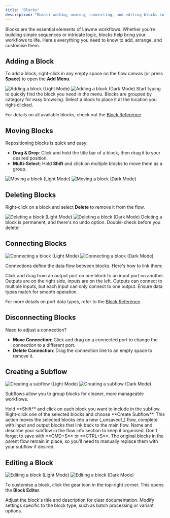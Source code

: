 ```yaml
---
title: "Blocks"
description: "Master adding, moving, connecting, and editing blocks in Lawme workflows"
---
```



Blocks are the essential elements of Lawme workflows. Whether you're building simple sequences or intricate logic, blocks help bring your workflows to life. Here's everything you need to know to add, arrange, and customise them.

## Adding a Block

To add a block, right-click in any empty space on the flow canvas (or press **Space**) to open the **Add Menu**.

<Frame className="block dark:hidden">
  <img src="/assets/block_add_light.gif" alt="Adding a block (Light Mode)" />
</Frame>
<Frame className="hidden dark:block">
  <img src="/assets/block_add_dark.gif" alt="Adding a block (Dark Mode)" />
</Frame>

<CardGroup cols={2}>
  <Card title="Search & Select">
    Start typing to quickly find the block you need in the menu.
  </Card>
  <Card title="Organised by Category">
    Blocks are grouped by category for easy browsing. Select a block to place it at the location you right-clicked.
  </Card>
</CardGroup>

For details on all available blocks, check out the [Block Reference](../../block-reference).

## Moving Blocks

Repositioning blocks is quick and easy:

- **Drag & Drop**: Click and hold the title bar of a block, then drag it to your desired position.
- **Multi-Select**: Hold **Shift** and click on multiple blocks to move them as a group.

<Frame className="block dark:hidden">
  <img src="/assets/block_move_light.gif" alt="Moving a block (Light Mode)" />
</Frame>
<Frame className="hidden dark:block">
  <img src="/assets/block_move_dark.gif" alt="Moving a block (Dark Mode)" />
</Frame>

## Deleting Blocks

Right-click on a block and select **Delete** to remove it from the flow.
<Frame className="block dark:hidden">
  <img src="/assets/block_delete_light.gif" alt="Deleting a block (Light Mode)" />
</Frame>
<Frame className="hidden dark:block">
  <img src="/assets/block_delete_dark.gif" alt="Deleting a block (Dark Mode)" />
</Frame>

<Callout type="warning">
  Deleting a block is permanent, and there's no undo option. Double-check before you delete!
</Callout>

## Connecting Blocks

<Frame className="block dark:hidden">
  <img src="/assets/block_connect_light.gif" alt="Connecting a block (Light Mode)" />
</Frame>
<Frame className="hidden dark:block">
  <img src="/assets/block_connect_dark.gif" alt="Connecting a block (Dark Mode)" />
</Frame>

Connections define the data flow between blocks. Here's how to link them:

<CardGroup cols={2}>
  <Card title="Create Connections">
    Click and drag from an output port on one block to an input port on another. Outputs are on the right side, inputs are on the left.
  </Card>
  <Card title="Port Rules">
    Outputs can connect to multiple inputs, but each input can only connect to one output. Ensure data types match for smooth operation.
  </Card>
</CardGroup>

For more details on port data types, refer to the [Block Reference](../../block-reference).

## Disconnecting Blocks

Need to adjust a connection? 

- **Move Connection**: Click and drag on a connected port to change the connection to a different port.
- **Delete Connection**: Drag the connection line to an empty space to remove it.

## Creating a Subflow

<Frame className="block dark:hidden">
  <img src="/assets/block_create_subflow_light.gif" alt="Creating a subflow (Light Mode)" />
</Frame>
<Frame className="hidden dark:block">
  <img src="/assets/block_create_subflow_dark.gif" alt="Creating a subflow (Dark Mode)" />
</Frame>

Subflows allow you to group blocks for cleaner, more manageable workflows.

<Steps>
  <Step title="Select Blocks">
    Hold **Shift** and click on each block you want to include in the subflow.
  </Step>
  <Step title="Create Subflow">
    Right-click one of the selected blocks and choose **Create Subflow**. This action moves the selected blocks into a new (_unsaved!_) flow, complete with input and output blocks that link back to the main flow.
  </Step>
</Steps>

<Tip>
  Name and describe your subflow in the flow info section to keep it organised. Don't forget to save with **CMD+S** or **CTRL+S**.
</Tip>

<Note>
  The original blocks in the parent flow remain in place, so you'll need to manually replace them with your subflow if desired.
</Note>

## Editing a Block

<Frame className="block dark:hidden">
  <img src="/assets/block_edit_light.gif" alt="Editing a block (Light Mode)" />
</Frame>
<Frame className="hidden dark:block">
  <img src="/assets/block_edit_dark.gif" alt="Editing a block (Dark Mode)" />
</Frame>

To customise a block, click the gear icon in the top-right corner. This opens the **Block Editor**.

<CardGroup cols={2}>
  <Card title="Edit Block Details">
    Adjust the block's title and description for clear documentation.
  </Card>
  <Card title="Fine-Tune Settings">
    Modify settings specific to the block type, such as batch processing or variant options.
  </Card>
</CardGroup>
